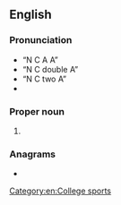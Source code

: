 ==English==

===Pronunciation===
* “N C A A”
* “N C double A”
* “N C two A”
* {{IPA letters|en|N|C|A|A}}

===Proper noun===
{{en-proper noun}}

# {{lb|en|sports}} {{initialism of|en|{{w|National Collegiate Athletic Association}}}}

===Anagrams===
* {{anagrams|en|a=aacn|A.A.C.N.|CNAA|Cana|NACA}}
[[Category:en:College sports]]